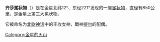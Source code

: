 {{Infobox feature on celestial object
|name        = 齐莎冕状物
|type        = [[冕狀物|冕狀物]]
|coordinates = {{coord|12|N|221|E|globe:venus_type:landmark|display=inline,title}}
|diameter    = {{convert|850|km}}
|eponym      = [[齐莎|齐莎]]
|globe       = 金星
}}
'''齐莎冕状物'''（{{lang-en|Zisa Corona}}）是在金星北纬12°、东经221°发现的一座[[冕状物|冕状物]]，直径有850公里，是金星上第三大冕状物。

它被命名为[[北欧神话|北欧神话]]中的丰收女神{{link-en|齊莎|Zisa (goddess)}}，戰神[[提爾|提尔]]的配偶。
 {{金星}}

[[Category:金星的火山|Category:金星的火山]]

{{Astro-stub}}